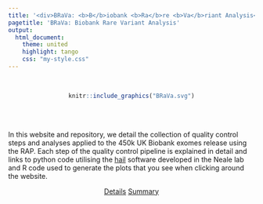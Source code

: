 ```yaml
---
title: '<div>BRaVa: <b>B</b>iobank <b>Ra</b>re <b>Va</b>riant Analysis</div>'
pagetitle: 'BRaVa: Biobank Rare Variant Analysis'
output: 
  html_document:
    theme: united
    highlight: tango
    css: "my-style.css"
---
```


<br>
<center>
```r
knitr::include_graphics("BRaVa.svg")
```
</center>

<br>
<br>


<div class="well">
In this website and repository, we detail the collection of quality control steps and analyses applied to the 450k UK Biobank exomes release using the RAP. Each step of the quality control pipeline is explained in detail and links to python code utilising the [hail](https://hail.is/) software developed in the Neale lab and R code used to generate the plots that you see when clicking around the website.
<br>


<div style="text-align: center;">
<a href="https://brava-genetics.github.io/BRaVa_curation/qc.html" class="btn btn-primary btn-lg">Details</a>
<a href="https://brava-genetics.github.io/BRaVa_curation/qq_summary.html" class="btn btn-primary btn-lg">Summary</a>
</div>

</div>
